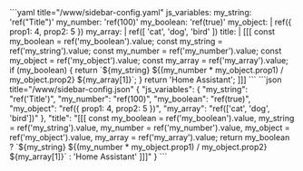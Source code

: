 
<Tabs groupId="config">
  <TabItem value="yaml" label="YAML" default>
    ```yaml title="<config directory>/www/sidebar-config.yaml"
    js_variables:
      my_string: 'ref("Title")'
      my_number: 'ref(100)'
      my_boolean: 'ref(true)'
      my_object: |
        ref({
          prop1: 4,
          prop2: 5
        })
      my_array: |
        ref([
          'cat',
          'dog',
          'bird'
        ])
    title: |
      [[[
        const my_boolean = ref('my_boolean').value;
        const my_string = ref('my_string').value;
        const my_number = ref('my_number').value;
        const my_object = ref('my_object').value;
        const my_array = ref('my_array').value;
        if (my_boolean) {
          return `${my_string} ${(my_number * my_object.prop1) / my_object.prop2} ${my_array[1]}`;
        }
        return 'Home Assistant';
      ]]]
    ```
  </TabItem>
  <TabItem value="json" label="JSON">
    ```json title="<config directory>/www/sidebar-config.json"
    {
      "js_variables": {
        "my_string": "ref('Title')",
        "my_number": "ref(100)",
        "my_boolean": "ref(true)",
        "my_object": "ref({ prop1: 4, prop2: 5 })",
        "my_array": "ref(['cat', 'dog', 'bird'])"
      },
      "title": "[[[ const my_boolean = ref('my_boolean').value, my_string = ref('my_string').value, my_number = ref('my_number').value, my_object = ref('my_object').value, my_array = ref('my_array').value; return my_boolean ? `${my_string} ${(my_number * my_object.prop1) / my_object.prop2} ${my_array[1]}` : 'Home Assistant' ]]]"
    }
    ```
  </TabItem>
</Tabs>